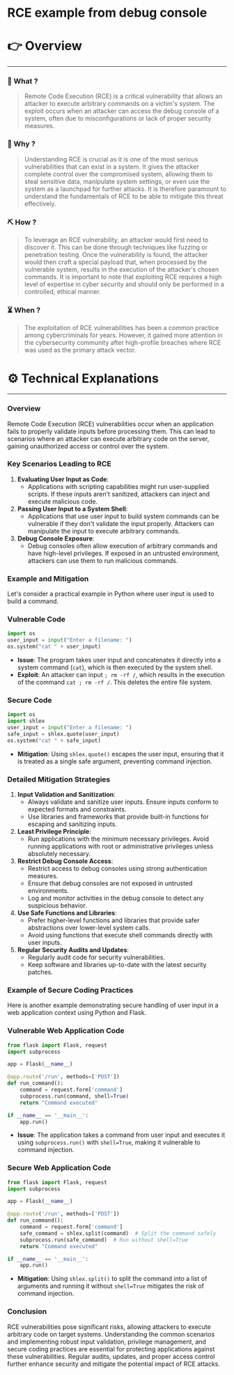 # RCE example from debug console


# 👉 Overview

---

### 👀 What ?

> Remote Code Execution (RCE) is a critical vulnerability that allows an attacker to execute arbitrary commands on a victim's system. The exploit occurs when an attacker can access the debug console of a system, often due to misconfigurations or lack of proper security measures.
> 

### 🧐 Why ?

> Understanding RCE is crucial as it is one of the most serious vulnerabilities that can exist in a system. It gives the attacker complete control over the compromised system, allowing them to steal sensitive data, manipulate system settings, or even use the system as a launchpad for further attacks. It is therefore paramount to understand the fundamentals of RCE to be able to mitigate this threat effectively.
> 

### ⛏️ How ?

> To leverage an RCE vulnerability, an attacker would first need to discover it. This can be done through techniques like fuzzing or penetration testing. Once the vulnerability is found, the attacker would then craft a special payload that, when processed by the vulnerable system, results in the execution of the attacker's chosen commands. It is important to note that exploiting RCE requires a high level of expertise in cyber security and should only be performed in a controlled, ethical manner.
> 

### ⏳ When ?

> The exploitation of RCE vulnerabilities has been a common practice among cybercriminals for years. However, it gained more attention in the cybersecurity community after high-profile breaches where RCE was used as the primary attack vector.
> 

# ⚙️ Technical Explanations

---

### Overview

Remote Code Execution (RCE) vulnerabilities occur when an application fails to properly validate inputs before processing them. This can lead to scenarios where an attacker can execute arbitrary code on the server, gaining unauthorized access or control over the system.

### Key Scenarios Leading to RCE

1. **Evaluating User Input as Code**:
    - Applications with scripting capabilities might run user-supplied scripts. If these inputs aren't sanitized, attackers can inject and execute malicious code.
2. **Passing User Input to a System Shell**:
    - Applications that use user input to build system commands can be vulnerable if they don't validate the input properly. Attackers can manipulate the input to execute arbitrary commands.
3. **Debug Console Exposure**:
    - Debug consoles often allow execution of arbitrary commands and have high-level privileges. If exposed in an untrusted environment, attackers can use them to run malicious commands.

### Example and Mitigation

Let's consider a practical example in Python where user input is used to build a command.

### Vulnerable Code

```python
import os
user_input = input("Enter a filename: ")
os.system("cat " + user_input)

```

- **Issue**: The program takes user input and concatenates it directly into a system command (`cat`), which is then executed by the system shell.
- **Exploit**: An attacker can input `; rm -rf /`, which results in the execution of the command `cat ; rm -rf /`. This deletes the entire file system.

### Secure Code

```python
import os
import shlex
user_input = input("Enter a filename: ")
safe_input = shlex.quote(user_input)
os.system("cat " + safe_input)

```

- **Mitigation**: Using `shlex.quote()` escapes the user input, ensuring that it is treated as a single safe argument, preventing command injection.

### Detailed Mitigation Strategies

1. **Input Validation and Sanitization**:
    - Always validate and sanitize user inputs. Ensure inputs conform to expected formats and constraints.
    - Use libraries and frameworks that provide built-in functions for escaping and sanitizing inputs.
2. **Least Privilege Principle**:
    - Run applications with the minimum necessary privileges. Avoid running applications with root or administrative privileges unless absolutely necessary.
3. **Restrict Debug Console Access**:
    - Restrict access to debug consoles using strong authentication measures.
    - Ensure that debug consoles are not exposed in untrusted environments.
    - Log and monitor activities in the debug console to detect any suspicious behavior.
4. **Use Safe Functions and Libraries**:
    - Prefer higher-level functions and libraries that provide safer abstractions over lower-level system calls.
    - Avoid using functions that execute shell commands directly with user inputs.
5. **Regular Security Audits and Updates**:
    - Regularly audit code for security vulnerabilities.
    - Keep software and libraries up-to-date with the latest security patches.

### Example of Secure Coding Practices

Here is another example demonstrating secure handling of user input in a web application context using Python and Flask.

### Vulnerable Web Application Code

```python
from flask import Flask, request
import subprocess

app = Flask(__name__)

@app.route('/run', methods=['POST'])
def run_command():
    command = request.form['command']
    subprocess.run(command, shell=True)
    return "Command executed"

if __name__ == '__main__':
    app.run()

```

- **Issue**: The application takes a command from user input and executes it using `subprocess.run()` with `shell=True`, making it vulnerable to command injection.

### Secure Web Application Code

```python
from flask import Flask, request
import subprocess

app = Flask(__name__)

@app.route('/run', methods=['POST'])
def run_command():
    command = request.form['command']
    safe_command = shlex.split(command)  # Split the command safely
    subprocess.run(safe_command)  # Run without shell=True
    return "Command executed"

if __name__ == '__main__':
    app.run()

```

- **Mitigation**: Using `shlex.split()` to split the command into a list of arguments and running it without `shell=True` mitigates the risk of command injection.

### Conclusion

RCE vulnerabilities pose significant risks, allowing attackers to execute arbitrary code on target systems. Understanding the common scenarios and implementing robust input validation, privilege management, and secure coding practices are essential for protecting applications against these vulnerabilities. Regular audits, updates, and proper access control further enhance security and mitigate the potential impact of RCE attacks.
